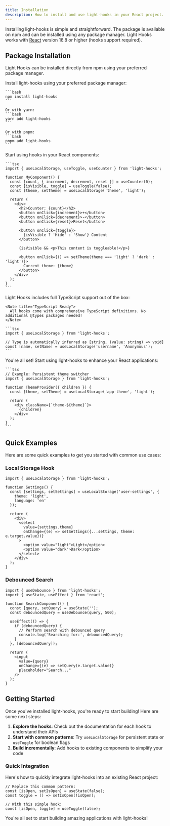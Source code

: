 ```yaml
---
title: Installation
description: How to install and use light-hooks in your React project.
---
```


Installing light-hooks is simple and straightforward. The package is available on npm and can be installed using any package manager. Light Hooks works with [React](https://reactjs.org/) version 16.8 or higher (hooks support required).

## Package Installation

Light Hooks can be installed directly from npm using your preferred package manager.

<Stepper>
  <StepperItem title="Step 1: Install the Package">
    Install light-hooks using your preferred package manager:

    ```bash
    npm install light-hooks
    ```
    
    Or with yarn:
    ```bash
    yarn add light-hooks
    ```
    
    Or with pnpm:
    ```bash
    pnpm add light-hooks
    ```
  </StepperItem>

  <StepperItem title="Step 2: Import and Use Hooks">
    Start using hooks in your React components:

    ```tsx
    import { useLocalStorage, useToggle, useCounter } from 'light-hooks';
    
    function MyComponent() {
      const [count, { increment, decrement, reset }] = useCounter(0);
      const [isVisible, toggle] = useToggle(false);
      const [theme, setTheme] = useLocalStorage('theme', 'light');
      
      return (
        <div>
          <h2>Counter: {count}</h2>
          <button onClick={increment}>+</button>
          <button onClick={decrement}>-</button>
          <button onClick={reset}>Reset</button>
          
          <button onClick={toggle}>
            {isVisible ? 'Hide' : 'Show'} Content
          </button>
          
          {isVisible && <p>This content is toggleable!</p>}
          
          <button onClick={() => setTheme(theme === 'light' ? 'dark' : 'light')}>
            Current theme: {theme}
          </button>
        </div>
      );
    }
    ```
  </StepperItem>

  <StepperItem title="Step 3: TypeScript Support (Optional)">
    Light Hooks includes full TypeScript support out of the box:

    <Note title="TypeScript Ready">
      All hooks come with comprehensive TypeScript definitions. No additional @types packages needed!
    </Note>

    ```tsx
    import { useLocalStorage } from 'light-hooks';
    
    // Type is automatically inferred as [string, (value: string) => void]
    const [name, setName] = useLocalStorage('username', 'Anonymous');
    ```
  </StepperItem>

  <StepperItem title="Step 4: Start Building Amazing Apps">
    You're all set! Start using light-hooks to enhance your React applications:

    ```tsx
    // Example: Persistent theme switcher
    import { useLocalStorage } from 'light-hooks';
    
    function ThemeProvider({ children }) {
      const [theme, setTheme] = useLocalStorage('app-theme', 'light');
      
      return (
        <div className={`theme-${theme}`}>
          {children}
        </div>
      );
    }
    ```
  </StepperItem>
</Stepper>

## Quick Examples

Here are some quick examples to get you started with common use cases:

### Local Storage Hook

```tsx
import { useLocalStorage } from 'light-hooks';

function Settings() {
  const [settings, setSettings] = useLocalStorage('user-settings', {
    theme: 'light',
    language: 'en'
  });

  return (
    <div>
      <select 
        value={settings.theme} 
        onChange={(e) => setSettings({...settings, theme: e.target.value})}
      >
        <option value="light">Light</option>
        <option value="dark">Dark</option>
      </select>
    </div>
  );
}
```

### Debounced Search

```tsx
import { useDebounce } from 'light-hooks';
import { useState, useEffect } from 'react';

function SearchComponent() {
  const [query, setQuery] = useState('');
  const debouncedQuery = useDebounce(query, 500);

  useEffect(() => {
    if (debouncedQuery) {
      // Perform search with debounced query
      console.log('Searching for:', debouncedQuery);
    }
  }, [debouncedQuery]);

  return (
    <input
      value={query}
      onChange={(e) => setQuery(e.target.value)}
      placeholder="Search..."
    />
  );
}
```

## Getting Started

Once you've installed light-hooks, you're ready to start building! Here are some next steps:

1. **Explore the hooks**: Check out the documentation for each hook to understand their APIs
2. **Start with common patterns**: Try `useLocalStorage` for persistent state or `useToggle` for boolean flags
3. **Build incrementally**: Add hooks to existing components to simplify your code

### Quick Integration

Here's how to quickly integrate light-hooks into an existing React project:

```tsx
// Replace this common pattern:
const [isOpen, setIsOpen] = useState(false);
const toggle = () => setIsOpen(!isOpen);

// With this simple hook:
const [isOpen, toggle] = useToggle(false);
```

You're all set to start building amazing applications with light-hooks!